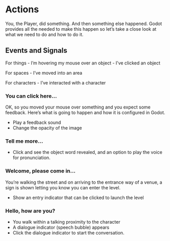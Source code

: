 # Actions

You, the Player, did something.  And then something else happened. Godot provides all the needed to make this happen so let's take a close look at what we need to do and how to do it.

## Events and Signals

For things
- I'm hovering my mouse over an object
- I've clicked an object

For spaces
- I've moved into an area

For characters
- I've interacted with a character

### You can click here...

OK, so you moved your mouse over something and you expect some feedback.  Here's what is going to happen and how it is configured in Godot.

- Play a feedback sound
- Change the opacity of the image

### Tell me more...

- Click and see the object word revealed, and an option to play the voice for pronunciation.

### Welcome, please come in...

You're walking the street and on arriving to the entrance way of a venue, a sign is shown letting you know you can enter the level.

- Show an entry indicator that can be clicked to launch the level

### Hello, how are you?

- You walk within a talking proximity to the character
- A dialogue indicator (speech bubble) appears
- Click the dialogue indicator to start the conversation.